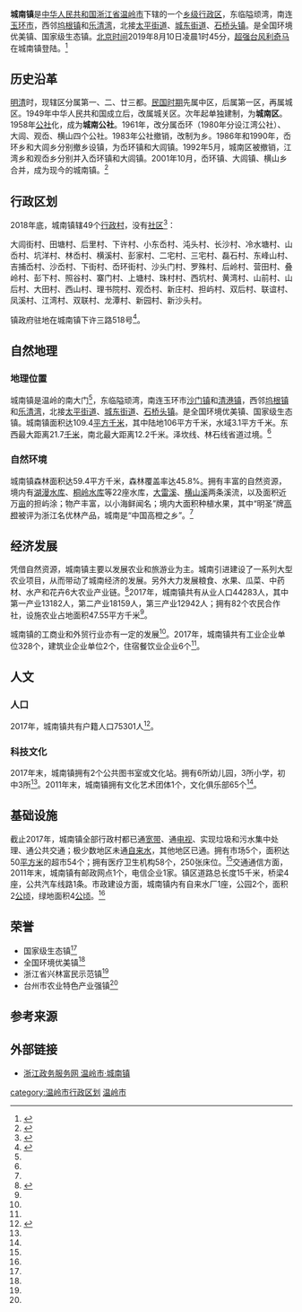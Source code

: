 {{About|浙江省温岭市的城南镇|其他城南镇|城南镇}}
{{中国乡级行政区
 |行政区全称   = 城南镇
 |33/10/81/108/000
 |景观照片大小 = 
 |汉语拼音 = Chéngnán Zhèn
 |旧称 = 城南区、城南人民公社
 |行政区划代码 = 33 10 81 108 000
 |居委会 = 0
 |村委会 = 49
 |建置时间 = 1950年<small>（城南区）</small><br/>2001年10月<small>（城南镇）</small>
 |领导职位 = 镇长
 |领导名称 = 
 |领导名称2 = 
 |政府驻地 = 城南镇下许三路518号
 |Neighbors = [[玉环市|玉环市]][[沙门镇|沙门镇]]、[[清港镇|清港镇]]、[[坞根镇|坞根镇]]、[[太平街道_(温岭市)|太平街道]]、[[城东街道_(温岭市)|城东街道]]、[[石桥头镇|石桥头镇]]
 |AreaTotal = 109.1[[平方千米|平方千米]]
 |PostalCode = 317515
 |电话区号 = 576
 |地名出处 = 地处温岭市南部
}}

'''城南镇'''是[[中华人民共和国|中华人民共和国]][[浙江省|浙江省]][[温岭市|温岭市]]下辖的一个[[乡级行政区|乡级行政区]]，东临隘顽湾，南连[[玉环市|玉环市]]，西邻[[坞根镇|坞根镇]]和[[乐清湾|乐清湾]]，北接[[太平街道_(温岭市)|太平街道]]、[[城东街道_(温岭市)|城东街道]]、[[石桥头镇|石桥头镇]]。是全国环境优美镇、国家级生态镇。[[北京时间|北京时间]]2019年8月10日凌晨1时45分，[[台风利奇马_(2019年)|超强台风利奇马]]在城南镇登陆。<ref>{{cite news |author1=陶子骞 |author2=张凯翔 |title=超强台风“利奇马”登陆温岭市城南镇 |url=http://news.taizhou.com.cn/2019-08/10/content_6236247.htm |publisher=中国台州网 |date=2019-08-10 |access-date=2019-08-10 |archive-url=https://web.archive.org/web/20190810125004/http://news.taizhou.com.cn/2019-08/10/content_6236247.htm |archive-date=2019-08-10 |dead-url=yes }}</ref>

== 历史沿革 ==
{{更多信息|温岭市#历史}}
[[明朝|明]][[清朝|清]]时，现辖区分属第一、二、廿三都。[[中华民国_(大陆时期)|民国时期]]先属中区，后属第一区，再属城区。1949年中华人民共和国成立后，改属城关区。次年起单独建制，为'''城南区'''。1958年[[人民公社|公社]]化，成为'''城南公社'''。1961年，改分属岙环（1980年分设江湾公社）、大闾、观岙、横山四个公社。1983年公社撤销，改制为乡。1986年和1990年，岙环乡和大闾乡分别撤乡设镇，为岙环镇和大闾镇。1992年5月，城南区被撤销，江湾乡和观岙乡分别并入岙环镇和大闾镇。2001年10月，岙环镇、大闾镇、横山乡合并，成为现今的城南镇。<ref name="政区大典">{{Cite book|title=中华人民共和国政区大典 浙江省卷|last=尚清|first=主编|last2=中华人民共和国民政部|publisher=中国社会出版社|year=2015.3|isbn=978-7-5087-4991-4|location=北京|pages=2005-2006|work=城南镇|first2=|first3=撰稿|last3=贺海灵}}</ref>{{rp|2005}}

== 行政区划 ==
2018年底，城南镇辖49个[[行政村|行政村]]，没有[[社区_(行政区划)|社区]]<ref>{{cite web |author1=中华人民共和国国家统计局 |authorlink1=中华人民共和国国家统计局 |title=2018年统计用区划代码和城乡划分代码：城南镇 |url=http://www.stats.gov.cn/tjsj/tjbz/tjyqhdmhcxhfdm/2018/33/10/81/331081108.html |accessdate=2019-08-10 |date=2018 |archive-date=2020-06-23 |archive-url=https://web.archive.org/web/20200623093100/http://www.stats.gov.cn/tjsj/tjbz/tjyqhdmhcxhfdm/2018/33/10/81/331081108.html |dead-url=no }}</ref>：

大闾街村、田塘村、后里村、下许村、小东岙村、沌头村、长沙村、冷水塘村、山岙村、坑洋村、林岙村、横溪村、彭家村、二宅村、三宅村、磊石村、东峰山村、吉捕岙村、沙岙村、下街村、岙环街村、沙头门村、罗殊村、后岭村、营田村、叠岭村、彭下村、照谷村、寨门村、上塘村、珠村村、西坑村、黄湾村、山前村、山后村、大田村、西山村、理书院村、观岙村、新庄村、担屿村、双后村、联谊村、凤溪村、江湾村、双联村、龙潭村、新园村、新沙头村。

镇政府驻地在城南镇下许三路518号<ref>{{cite web |title=中共城南镇委员会 城南镇人民政府 职能配置、内设机构和人员编制规定 |url=http://www.wl.gov.cn/art/2019/7/9/art_1577199_35430123.html |publisher=温岭市人民政府网站 |accessdate=2019-08-10 |date=2019-07-09 |archive-date=2020-06-23 |archive-url=https://web.archive.org/web/20200623093110/http://www.wl.gov.cn/art/2019/7/9/art_1577199_35430123.html |dead-url=no }}</ref>。

== 自然地理 ==

=== 地理位置 ===
城南镇是温岭的南大门<ref name="乡镇简介" />，东临隘顽湾，南连玉环市[[沙门镇|沙门镇]]和[[清港镇|清港镇]]，西邻[[坞根镇|坞根镇]]和[[乐清湾|乐清湾]]，北接[[太平街道_(温岭市)|太平街道]]、[[城东街道_(温岭市)|城东街道]]、[[石桥头镇|石桥头镇]]。是全国环境优美镇、国家级生态镇。城南镇面积达109.4[[平方千米|平方千米]]，其中陆地106平方千米，水域3.1平方千米。东西最大距离21.7[[千米|千米]]，南北最大距离12.2千米。泽坎线、林石线省道过境。<ref name="政区大典" />{{rp|2006}}

=== 自然环境 ===
城南镇森林面积达59.4平方千米，森林覆盖率达45.8%。拥有丰富的自然资源，境内有[[湖漫水库|湖漫水库]]、[[桐岭水库|桐岭水库]]等22座水库，[[大雷溪|大雷溪]]、[[横山溪|横山溪]]两条溪流，以及面积近万[[亩|亩]]的担屿涂；物产丰富，以小海鲜闻名；境内大面积种植水果，其中“明圣”牌[[高橙|高橙]]被评为浙江名优林产品，城南是“中国高橙之乡”。<ref name="乡镇简介" />

== 经济发展 ==
凭借自然资源，城南镇主要以发展农业和旅游业为主。城南引进建设了一系列大型农业项目，从而带动了城南经济的发展。另外大力发展粮食、水果、瓜菜、中药材、水产和花卉6大农业产业链。<ref name="乡镇简介">{{cite web |title=城南镇乡镇简介 |url=http://tazwlcn.zjzwfw.gov.cn/col/col837786/index.html |publisher=浙江政务服务网 |accessdate=2019-08-10 |archive-date=2019-08-10 |archive-url=https://web.archive.org/web/20190810123500/http://tazwlcn.zjzwfw.gov.cn/col/col837786/index.html |dead-url=no }}</ref>2017年，城南镇共有从业人口44283人，其中第一产业13182人，第二产业18159人，第三产业12942人；拥有82个农民合作社，设施农业占地面积47.55平方千米<ref name="台州统计年鉴" />。

城南镇的工商业和外贸行业亦有一定的发展<ref name="政区大典" />{{rp|2006}}。2017年，城南镇共有工业企业单位328个，建筑业企业单位2个，住宿餐饮业企业6个<ref name="台州统计年鉴" />。

== 人文 ==
=== 人口 ===
2017年，城南镇共有户籍人口75301人<ref name="台州统计年鉴">{{Cite book|title=十八、乡镇经济社会基本情况（2017年）|author1=台州市统计局、国家统计局台州调查队|year=2018|isbn=|work=2018年台州统计年鉴|url=http://tjj.zjtz.gov.cn/art/2018/12/17/art_2947_1405581.html|publisher=[[中国统计出版社|中国统计出版社]]|location=北京|access-date=2019-07-25|archive-url=https://web.archive.org/web/20190129040131/http://tjj.zjtz.gov.cn/art/2018/12/17/art_2947_1405581.html|archive-date=2019-01-29|dead-url=yes}}</ref>。

=== 科技文化 ===
2017年末，城南镇拥有2个公共图书室或文化站。拥有6所幼儿园，3所小学，初中3所<ref name="台州统计年鉴" />。2011年末，城南镇拥有文化艺术团体1个，文化俱乐部65个<ref name="政区大典" />{{rp|2006}}。

== 基础设施 ==
截止2017年，城南镇全部行政村都已通[[宽带|宽带]]、通[[电视|电视]]、实现垃圾和污水集中处理、通公共交通；极少数地区未通[[自来水|自来水]]，其他地区已通。拥有市场5个，面积达50[[平方米|平方米]]的超市54个；拥有医疗卫生机构58个，250张床位。<ref name="台州统计年鉴" />交通通信方面，2011年末，城南镇有邮政网点1个，电信企业1家。镇区道路总长度15千米，桥梁4座，公共汽车线路1条。市政建设方面，城南镇内有自来水厂1座，公园2个，面积2[[公顷|公顷]]，绿地面积4[[公顷|公顷]]。<ref name="政区大典" />{{rp|2006}}

== 荣誉 ==
*国家级生态镇<ref name="政区大典" />{{rp|2005}}
*全国环境优美镇<ref name="政区大典" />{{rp|2005}}
*浙江省兴林富民示范镇<ref name="乡镇简介" />
*台州市农业特色产业强镇<ref name="乡镇简介" />

== 参考来源 ==
{{Reflist}}

== 外部链接 ==
*[http://tazwlcn.zjzwfw.gov.cn/ 浙江政务服务网 温岭市·城南镇] {{Wayback|url=http://tazwlcn.zjzwfw.gov.cn/ |date=20190810123509 }}

{{温岭市行政区划}}

[[category:温岭市行政区划|category:温岭市行政区划]]
[[category:台州市乡镇|温岭市]]